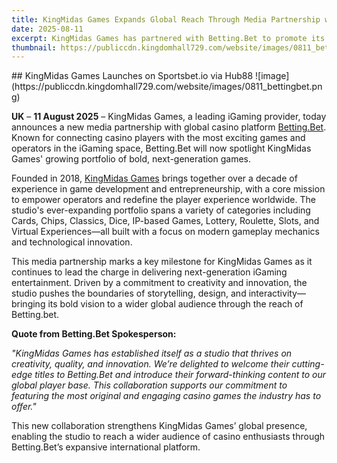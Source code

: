 ```yaml
---
title: KingMidas Games Expands Global Reach Through Media Partnership with Betting.Bet
date: 2025-08-11
excerpt: KingMidas Games has partnered with Betting.Bet to promote its innovative, next-generation games to a wider global audience, strengthening its international presence.
thumbnail: https://publiccdn.kingdomhall729.com/website/images/0811_bettingbet.png
---
```


<div className="newsContent" style={{ maxWidth: '750px', margin: '0 auto', color: 'white' }}>
## KingMidas Games Launches on Sportsbet.io via Hub88
![image](https://publiccdn.kingdomhall729.com/website/images/0811_bettingbet.png)

**UK** – **11 August 2025** – KingMidas Games, a leading iGaming provider, today announces a new media partnership with global casino platform [Betting.Bet](https://betting.bet). Known for connecting casino players with the most exciting games and operators in the iGaming space, Betting.Bet will now spotlight KingMidas Games' growing portfolio of bold, next-generation games.

Founded in 2018, [KingMidas Games](https://betting.bet/casino-games/providers/king-midas-games) brings together over a decade of experience in game development and entrepreneurship, with a core mission to empower operators and redefine the player experience worldwide. The studio's ever-expanding portfolio spans a variety of categories including Cards, Chips, Classics, Dice, IP-based Games, Lottery, Roulette, Slots, and Virtual Experiences—all built with a focus on modern gameplay mechanics and technological innovation.

This media partnership marks a key milestone for KingMidas Games as it continues to lead the charge in delivering next-generation iGaming entertainment. Driven by a commitment to creativity and innovation, the studio pushes the boundaries of storytelling, design, and interactivity—bringing its bold vision to a wider global audience through the reach of Betting.bet.

**Quote from Betting.Bet Spokesperson:**

*"KingMidas Games has established itself as a studio that thrives on creativity, quality, and innovation. We’re delighted to welcome their cutting-edge titles to Betting.Bet and introduce their forward-thinking content to our global player base. This collaboration supports our commitment to featuring the most original and engaging casino games the industry has to offer."*

This new collaboration strengthens KingMidas Games’ global presence, enabling the studio to reach a wider audience of casino enthusiasts through Betting.Bet’s expansive international platform.

</div>